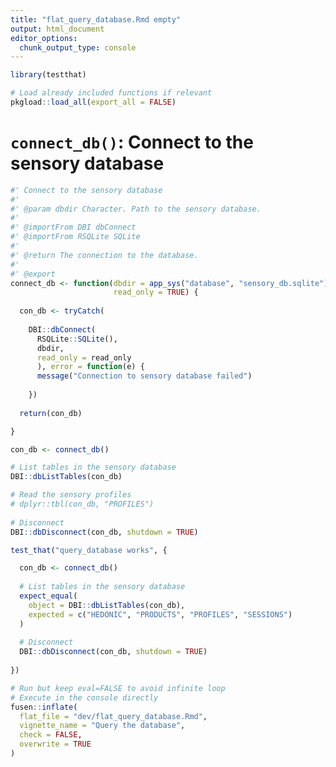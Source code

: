 ```yaml
---
title: "flat_query_database.Rmd empty"
output: html_document
editor_options: 
  chunk_output_type: console
---
```


```r
library(testthat)
```

```r
# Load already included functions if relevant
pkgload::load_all(export_all = FALSE)
```

# `connect_db()`: Connect to the sensory database

```r
#' Connect to the sensory database
#'
#' @param dbdir Character. Path to the sensory database.
#' 
#' @importFrom DBI dbConnect
#' @importFrom RSQLite SQLite
#'
#' @return The connection to the database.
#' 
#' @export
connect_db <- function(dbdir = app_sys("database", "sensory_db.sqlite"), 
                       read_only = TRUE) {
  
  con_db <- tryCatch(
    
    DBI::dbConnect(
      RSQLite::SQLite(),
      dbdir,
      read_only = read_only
      ), error = function(e) {
      message("Connection to sensory database failed")
        
    })
 
  return(con_db)

}
```

```r
con_db <- connect_db()

# List tables in the sensory database
DBI::dbListTables(con_db)

# Read the sensory profiles
# dplyr::tbl(con_db, "PROFILES")
  
# Disconnect
DBI::dbDisconnect(con_db, shutdown = TRUE)
```

```r
test_that("query_database works", {

  con_db <- connect_db()
  
  # List tables in the sensory database
  expect_equal(
    object = DBI::dbListTables(con_db), 
    expected = c("HEDONIC", "PRODUCTS", "PROFILES", "SESSIONS")
  )
  
  # Disconnect
  DBI::dbDisconnect(con_db, shutdown = TRUE)
  
})
```


```r
# Run but keep eval=FALSE to avoid infinite loop
# Execute in the console directly
fusen::inflate(
  flat_file = "dev/flat_query_database.Rmd", 
  vignette_name = "Query the database", 
  check = FALSE, 
  overwrite = TRUE
)
```

